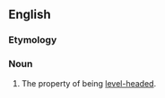 {{also|levelheadedness}}
==English==

===Etymology===
{{suffix|en|level-headed|ness}}

===Noun===
{{en-noun|-}}

# The property of being [[level-headed]].